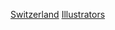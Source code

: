 {{Commons category|Illustrators from Switzerland}}

[[Category:各國插畫家|Switzerland]]
[[Category:瑞士藝術家|Illustrators]]
